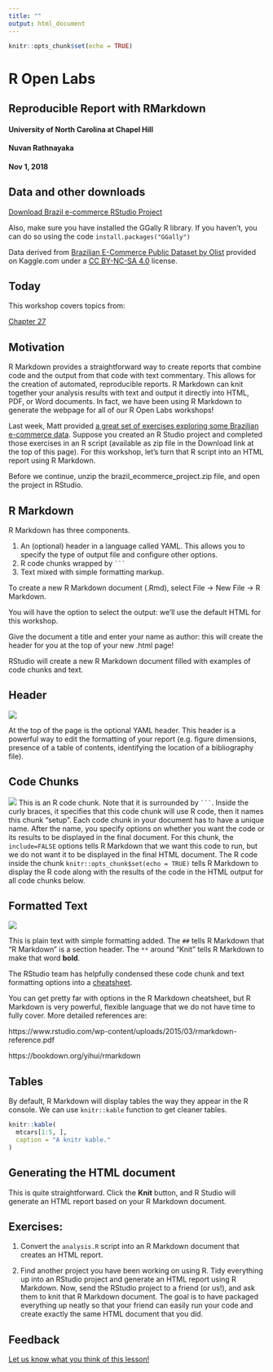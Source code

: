 ```yaml
---
title: ""
output: html_document
---
```


```r
knitr::opts_chunk$set(echo = TRUE)
```

# R Open Labs
## Reproducible Report with RMarkdown
#### University of North Carolina at Chapel Hill
#### Nuvan Rathnayaka
#### Nov 1, 2018

## Data and other downloads

[Download Brazil e-commerce RStudio Project](https://github.com/UNC-Libraries-data/R-Open-Labs/raw/master/week7_RMarkdown/download/brazil_ecommerce_project.zip)

Also, make sure you have installed the GGally R library. If you haven't, you can do so using the code `install.packages("GGally")`

Data derived from [Brazilian E-Commerce Public Dataset by Olist](https://www.kaggle.com/olistbr/brazilian-ecommerce) provided on Kaggle.com under a [CC BY-NC-SA 4.0](https://creativecommons.org/licenses/by-nc-sa/4.0/) license.

## Today
This workshop covers topics from:

[Chapter 27](https://r4ds.had.co.nz/r-markdown.html)


## Motivation
R Markdown provides a straightforward way to create reports that combine code and the output from that code with text commentary. This allows for the creation of automated, reproducible reports. R Markdown can knit together your analysis results with text and output it directly into HTML, PDF, or Word documents. In fact, we have been using R Markdown to generate the webpage for all of our R Open Labs workshops!

Last week, Matt provided [a great set of exercises exploring some Brazilian e-commerce data](https://unc-libraries-data.github.io/R-Open-Labs/week6_MergeReshape/R_OpenLabs_6_MergeReshape.html). Suppose you created an R Studio project and completed those exercises in an R script (available as zip file in the Download link at the top of this page). For this workshop, let's turn that R script into an HTML report using R Markdown.

Before we continue, unzip the brazil_ecommerce_project.zip file, and open the project in RStudio.

## R Markdown
R Markdown has three components.

1. An (optional) header in a language called YAML. This allows you to specify the type of output file and configure other options.
2. R code chunks wrapped by ` ``` `
3. Text mixed with simple formatting markup.

To create a new R Markdown document (.Rmd), select File -> New File -> R Markdown.

You will have the option to select the output: we’ll use the default HTML for this workshop.

Give the document a title and enter your name as author: this will create the header for you at the top of your new .html page!

RStudio will create a new R Markdown document filled with examples of code chunks and text.

## Header
![](figures/header.png)

At the top of the page is the optional YAML header. This header is a powerful way to edit the formatting of your report (e.g. figure dimensions, presence of a table of contents, identifying the location of a bibliography file).

## Code Chunks
![](figures/code chunk.png)
This is an R code chunk. Note that it is surrounded by ` ``` `. Inside the curly braces, it specifies that this code chunk will use R code, then it names this chunk "setup". Each code chunk in your document has to have a unique name. After the name, you specify options on whether you want the code or its results to be displayed in the final document. For this chunk, the `include=FALSE` options tells R Markdown that we want this code to run, but we do not want it to be displayed in the final HTML document. The R code inside the chunk `knitr::opts_chunk$set(echo = TRUE)` tells R Markdown to display the R code along with the results of the code in the HTML output for all code chunks below.

## Formatted Text
![](figures/text.png)

This is plain text with simple formatting added. The `##` tells R Markdown that "R Markdown" is a section header. The ``**`` around "Knit" tells R Markdown to make that word **bold**.

The RStudio team has helpfully condensed these code chunk and text formatting options into a [cheatsheet](https://www.rstudio.com/wp-content/uploads/2015/02/rmarkdown-cheatsheet.pdf).

You can get pretty far with options in the R Markdown cheatsheet, but R Markdown is very powerful, flexible language that we do not have time to fully cover. More detailed references are:

https://www.rstudio.com/wp-content/uploads/2015/03/rmarkdown-reference.pdf

https://bookdown.org/yihui/rmarkdown


## Tables

By default, R Markdown will display tables the way they appear in the R console. We can use `knitr::kable` function to get cleaner tables.

```r
knitr::kable(
  mtcars[1:5, ], 
  caption = "A knitr kable."
)
```

## Generating the HTML document

This is quite straightforward. Click the **Knit** button, and R Studio will generate an HTML report based on your R Markdown document.


## Exercises:

1. Convert the `analysis.R` script into an R Markdown document that creates an HTML report.

2. Find another project you have been working on using R. Tidy everything up into an RStudio project and generate an HTML report using R Markdown. Now, send the RStudio project to a friend (or us!), and ask them to knit that R Markdown document. The goal is to have packaged everything up neatly so that your friend can easily run your code and create exactly the same HTML document that you did.


## Feedback
[Let us know what you think of this lesson!](https://unc.az1.qualtrics.com/jfe/form/SV_8e1zRY2rlFUYBMx)